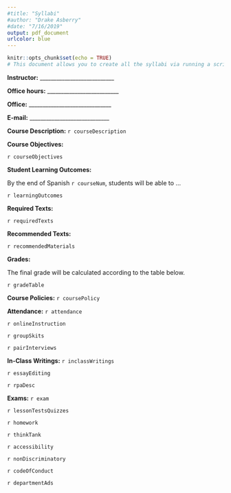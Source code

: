 ```yaml
---
#title: "Syllabi"
#author: "Drake Asberry"
#date: "7/16/2019"
output: pdf_document
urlcolor: blue
---
```


```r
knitr::opts_chunk$set(echo = TRUE)
# This document allows you to create all the syllabi via running a script and all you need to do is supply the name of the course you are working on.

```

\begin{center}
% Do NOT change line spacing in this section. It will cause formatting problems

\LARGE Department of Spanish and Portuguese

\large University of Arizona 

\large Spanish `r course`

\large `r semester`

\end{center}

<!--This section includes information about instructor, their contact and office hour informaiton as required by the University of Arizona. Again do NOT changing line spacing as it will mess up your formatting. -->
<!--| type of information | blank lines | --> 


**Instructor:**    ___________________________

**Office hours:**  __________________________

**Office:**        ______________________________

**E-mail:**        _____________________________


**Course Description:** `r courseDescription`

**Course Objectives:**

`r courseObjectives`

**Student Learning Outcomes:**

By the end of Spanish `r courseNum`, students will be able to …

`r learningOutcomes`

**Required Texts:**

`r requiredTexts`

**Recommended Texts:**

`r recommendedMaterials`

\newpage

**Grades:**

The final grade will be calculated according to the table below.

`r gradeTable`

\begin{center}

\textbf{Grading Scale:}
90 - 100 = A	80 - 89 = B	70 - 79 = C	60 - 69 = D	below 60 = E

\end{center}

**Course Policies:** `r coursePolicy`

**Attendance:** `r attendance`

`r onlineInstruction`
 
`r groupSkits`

`r pairInterviews` 

**In-Class Writings:** `r inclassWritings`

`r essayEditing`

`r rpaDesc` 

**Exams:** `r exam`

`r lessonTestsQuizzes`

`r homework`

`r thinkTank`

`r accessibility`

`r nonDiscriminatory`

`r codeOfConduct`

`r departmentAds`
